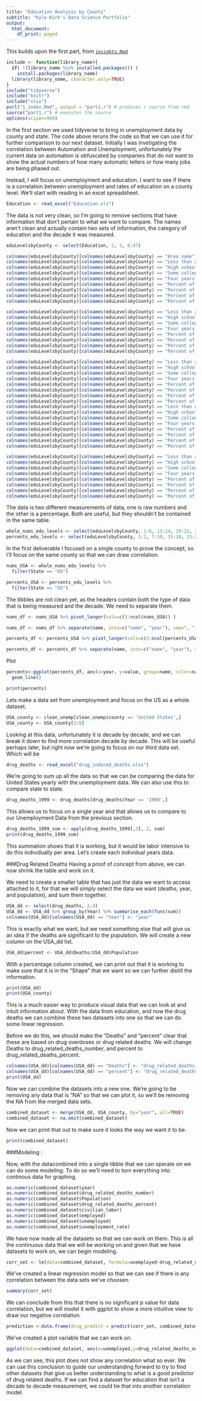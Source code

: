 ```yaml
---
title: "Education Analysis by County"
subtitle: "Kyle Kirk's Data Science Portfolio"
output:
  html_document:
    df_print: paged
---
```


This builds upon the first part, from [`insights.Rmd`](insights.html)
```r
include <- function(library_name){
  if( !(library_name %in% installed.packages()) )
    install.packages(library_name) 
  library(library_name, character.only=TRUE)
}
include("tidyverse")
include("knitr")
include("xlsx")
purl("1_index.Rmd", output = "part1.r") # produces r source from rmd
source("part1.r") # executes the source
options(scipen=999)
```

In the first section we used tidyverse to bring in unemployment data by county and state. The code above reruns the code so that we can use it for further comparison to our next dataset. Initially I was invetigating the correlation between Automation and Unemployment, unfortunately the current data on automation is obfuscated by companies that do not want to show the actual numbers of how many automatic tellers or how many jobs are being phased out.

Instead, I will focus on unemployment and education. I want to see if there is a correlation between unemployment and rates of education on a county level. We'll start with reading in an excel spreadsheet.

```r
Education <- read_excel("Education.xls")
```

The data is not very clean, so I'm going to remove sections that have information that don't pertain to what we want to compare. The names aren't clean and actually contain two sets of information, the category of education and the decade it was measured.

```r
eduLevelsbyCounty <- select(Education, 2, 3, 8:47)

colnames(eduLevelsbyCounty)[colnames(eduLevelsbyCounty) == "Area name"] <- "area_name"
colnames(eduLevelsbyCounty)[colnames(eduLevelsbyCounty) == "Less than a high school diploma, 1970"] <- "LessThan_Diploma, 1970"
colnames(eduLevelsbyCounty)[colnames(eduLevelsbyCounty) == "High school diploma only, 1970"] <- "HS_Diploma, 1970"
colnames(eduLevelsbyCounty)[colnames(eduLevelsbyCounty) == "Some college (1-3 years), 1970"] <- "Some_College, 1970"
colnames(eduLevelsbyCounty)[colnames(eduLevelsbyCounty) == "Four years of college or higher, 1970"] <- "BA_or_more, 1970"
colnames(eduLevelsbyCounty)[colnames(eduLevelsbyCounty) == "Percent of adults with less than a high school diploma, 1970"] <- "per_cent_LessThan_Diploma, 1970"
colnames(eduLevelsbyCounty)[colnames(eduLevelsbyCounty) == "Percent of adults with a high school diploma only, 1970"] <- "per_cent_HS_Diploma, 1970"
colnames(eduLevelsbyCounty)[colnames(eduLevelsbyCounty) == "Percent of adults completing some college (1-3 years), 1970"] <- "per_cent_Some_College, 1970"
colnames(eduLevelsbyCounty)[colnames(eduLevelsbyCounty) == "Percent of adults completing four years of college or higher, 1970"] <- "per_cent_BA_or_more, 1970"

colnames(eduLevelsbyCounty)[colnames(eduLevelsbyCounty) == "Less than a high school diploma, 1980"] <- "LessThan_Diploma, 1980"
colnames(eduLevelsbyCounty)[colnames(eduLevelsbyCounty) == "High school diploma only, 1980"] <- "HS_Diploma, 1980"
colnames(eduLevelsbyCounty)[colnames(eduLevelsbyCounty) == "Some college (1-3 years), 1980"] <- "Some_College, 1980"
colnames(eduLevelsbyCounty)[colnames(eduLevelsbyCounty) == "Four years of college or higher, 1980"] <- "BA_or_more, 1980"
colnames(eduLevelsbyCounty)[colnames(eduLevelsbyCounty) == "Percent of adults with less than a high school diploma, 1980"] <- "per_cent_LessThan_Diploma, 1980"
colnames(eduLevelsbyCounty)[colnames(eduLevelsbyCounty) == "Percent of adults with a high school diploma only, 1980"] <- "per_cent_HS_Diploma, 1980"
colnames(eduLevelsbyCounty)[colnames(eduLevelsbyCounty) == "Percent of adults completing some college (1-3 years), 1980"] <- "per_cent_Some_College, 1980"
colnames(eduLevelsbyCounty)[colnames(eduLevelsbyCounty) == "Percent of adults completing four years of college or higher, 1980"] <- "per_cent_BA_or_more, 1980"

colnames(eduLevelsbyCounty)[colnames(eduLevelsbyCounty) == "Less than a high school diploma, 1990"] <- "LessThan_Diploma, 1990"
colnames(eduLevelsbyCounty)[colnames(eduLevelsbyCounty) == "High school diploma only, 1990"] <- "HS_Diploma, 1990"
colnames(eduLevelsbyCounty)[colnames(eduLevelsbyCounty) == "Some college (1-3 years), 1990"] <- "Some_College, 1990"
colnames(eduLevelsbyCounty)[colnames(eduLevelsbyCounty) == "Four years of college or higher, 1990"] <- "BA_or_more, 1990"
colnames(eduLevelsbyCounty)[colnames(eduLevelsbyCounty) == "Percent of adults with less than a high school diploma, 1990"] <- "per_cent_LessThan_Diploma, 1990"
colnames(eduLevelsbyCounty)[colnames(eduLevelsbyCounty) == "Percent of adults with a high school diploma only, 1990"] <- "per_cent_HS_Diploma, 1990"
colnames(eduLevelsbyCounty)[colnames(eduLevelsbyCounty) == "Percent of adults completing some college (1-3 years), 1990"] <- "per_cent_Some_College, 1990"
colnames(eduLevelsbyCounty)[colnames(eduLevelsbyCounty) == "Percent of adults completing four years of college or higher, 1990"] <- "per_cent_BA_or_more, 1990"
colnames(eduLevelsbyCounty)[colnames(eduLevelsbyCounty) == "Less than a high school diploma, 2000"] <- "LessThan_Diploma, 2000"
colnames(eduLevelsbyCounty)[colnames(eduLevelsbyCounty) == "High school diploma only, 2000"] <- "HS_Diploma, 2000"
colnames(eduLevelsbyCounty)[colnames(eduLevelsbyCounty) == "Some college (1-3 years), 2000"] <- "Some_College, 2000"
colnames(eduLevelsbyCounty)[colnames(eduLevelsbyCounty) == "Four years of college or higher, 2000"] <- "BA_or_more, 2000"
colnames(eduLevelsbyCounty)[colnames(eduLevelsbyCounty) == "Percent of adults with less than a high school diploma, 2000"] <- "per_cent_LessThan_Diploma, 2000"
colnames(eduLevelsbyCounty)[colnames(eduLevelsbyCounty) == "Percent of adults with a high school diploma only, 2000"] <- "per_cent_HS_Diploma, 2000"
colnames(eduLevelsbyCounty)[colnames(eduLevelsbyCounty) == "Percent of adults completing some college (1-3 years), 2000"] <- "per_cent_Some_College, 2000"
colnames(eduLevelsbyCounty)[colnames(eduLevelsbyCounty) == "Percent of adults completing four years of college or higher, 2000"] <- "per_cent_BA_or_more, 2000"

colnames(eduLevelsbyCounty)[colnames(eduLevelsbyCounty) == "Less than a high school diploma, 2013-17"] <- "LessThan_Diploma, 2013-17"
colnames(eduLevelsbyCounty)[colnames(eduLevelsbyCounty) == "High school diploma only, 2013-17"] <- "HS_Diploma, 2013-17"
colnames(eduLevelsbyCounty)[colnames(eduLevelsbyCounty) == "Some college (1-3 years), 2013-17"] <- "Some_College, 2013-17"
colnames(eduLevelsbyCounty)[colnames(eduLevelsbyCounty) == "Four years of college or higher, 2013-17"] <- "BA_or_more, 2013-17"
colnames(eduLevelsbyCounty)[colnames(eduLevelsbyCounty) == "Percent of adults with less than a high school diploma, 2013-17"] <- "per_cent_LessThan_Diploma, 2013-17"
colnames(eduLevelsbyCounty)[colnames(eduLevelsbyCounty) == "Percent of adults with a high school diploma only, 2013-17"] <- "per_cent_HS_Diploma, 2013-17"
colnames(eduLevelsbyCounty)[colnames(eduLevelsbyCounty) == "Percent of adults completing some college (1-3 years), 2013-17"] <- "per_cent_Some_College, 2013-17"
colnames(eduLevelsbyCounty)[colnames(eduLevelsbyCounty) == "Percent of adults completing four years of college or higher, 2013-17"] <- "per_cent_BA_or_more, 2013-17"
```

The data is two different measurements of data, one is raw numbers and the other is a percentage. Both are useful, but they shouldn't be contained in the same table.

```r
whole_nums_edu_levels <- select(eduLevelsbyCounty, 1:6, 11:14, 19:22, 27:30, 35:38)
percents_edu_levels <- select(eduLevelsbyCounty, 1:2, 7:10, 15:18, 23:26, 31:34, 39:42)
```

In the first deliverable I focused on a single county to prove the concept, so I'll focus on the same county so that we can draw correlation.

```r
nums_USA <- whole_nums_edu_levels %>%
  filter(State == "US") 

percents_USA <- percents_edu_levels %>%
  filter(State == "US")
```

The tibbles are not clean yet, as the headers contain both the type of data that is being measured and the decade. We need to separate them.

```r
nums_df <- nums_USA %>% pivot_longer(cols=c(3:ncol(nums_USA)) )

nums_df <- nums_df %>% separate(name, into=c("name", "year"), sep=", ")

percents_df <- percents_USA %>% pivot_longer(cols=c(3:ncol(percents_USA)) )

percents_df <- percents_df %>% separate(name, into=c("name", "year"), sep=", ")
```


Plot

```r
percents<-ggplot(percents_df, aes(x=year, y=value, group=name, color=name)) + scale_y_continuous(labels = scales::number_format(accuracy = 1)) +
  geom_line()

print(percents)
```

Lets make a data set from unemployment and focus on the US as a whole dataset.

```r
USA_county <- clean_unemp[clean_unemp$county == 'United States',]
USA_county <- USA_county[3:8]
```

Looking at this data, unfortunately it is decade by decade, and we can break it down to find more correlation decade by decade. This will be useful perhaps later, but right now we're going to focus on our third data set. Which will be 


```r
drug_deaths <- read_excel("drug_induced_deaths.xlsx")
```

We're going to sum up all the data so that we can be comparing the data for United States yearly with the unemployment data. We can also use this to compare state to state.


```r
drug_deaths_1999 <- drug_deaths[drug_deaths$Year == '1999',]
```

This allows us to focus on a single year and that allows us to compare to our Unemployment Data from the previous section.

```r
drug_deaths_1999_sum <- apply(drug_deaths_1999[,3], 2, sum)
print(drug_deaths_1999_sum)
```
This summation shows that it is working, but it would be labor intensive to do this individually per area. Let's create each individual years data.

###Drug Related Deaths
Having a proof of concept from above, we can now shrink the table and work on it.

We need to create a smaller table that has just the data we want to access attached to it, for that we will simply select the data we want (deaths, year, and population), and sum them together.

```r
USA_dd <- select(drug_deaths, 2:4)
USA_dd <- USA_dd %>% group_by(Year) %>% summarise_each(funs(sum))
colnames(USA_dd)[colnames(USA_dd) == "Year"] <- "year"
```

This is exactly what we want, but we need something else that will give us an idea if the deaths are significant to the population. We will create a new column on the USA_dd list.

```r
USA_dd$percent <- USA_dd$Deaths/USA_dd$Population
```
With a percentage column created, we can print out that it is working to make sure that it is in the "Shape" that we want so we can further distill the information.


```r
print(USA_dd)
print(USA_county)
```

This is a much easier way to produce visual data that we can look at and intuit information about. With the data from education, and now the drug deaths we can combine these two datasets into one so that we can do some linear regression.

Before we do this, we should make the "Deaths" and "percent" clear that these are based on drug overdoses or drug related deaths.
We will change Deaths to drug_related_deaths_number, and percent to drug_related_deaths_percent.

```r
colnames(USA_dd)[colnames(USA_dd) == "Deaths"] <- "drug_related_deaths_number"
colnames(USA_dd)[colnames(USA_dd) == "percent"] <- "drug_related_deaths_percent"
print(USA_dd)
```


Now we can combine the datasets into a new one. We're going to be removing any data that is "NA" so that we can plot it, so we'll be removing the NA from the merged data sets.

```r
combined_dataset <- merge(USA_dd, USA_county, by="year", all=TRUE)
combined_dataset <- na.omit(combined_dataset)
```

Now we can print that out to make sure it looks the way we want it to be.

```r
print(combined_dataset)
```


###Modeling :

Now, with the datacombined into a single tibble that we can operate on we can do some modeling. To do so we'll need to turn everything into continous data for graphing.

```r
as.numeric(combined_dataset$year)
as.numeric(combined_dataset$drug_related_deaths_number)
as.numeric(combined_dataset$Population)
as.numeric(combined_dataset$drug_related_deaths_percent)
as.numeric(combined_dataset$civilian_labor)
as.numeric(combined_dataset$employed)
as.numeric(combined_dataset$unemployed)
as.numeric(combined_dataset$unemployment_rate)
```
We have now made all the datasets so that we can work on them. This is all the continuous data that we will be working on and given that we have datasets to work on, we can begin modeling.

```r
corr_set <- lm(data=combined_dataset, formula=unemployed~drug_related_deaths_number+drug_related_deaths_percent+civilian_labor)
```

We've created a linear regression model so that we can see if there is any correlation between the data sets we've choosen.

```r
summary(corr_set)
```

We can conclude from this that there is no significant p value for data correlation, but we will model it with ggplot to show a more intuitive view to draw our negative correlation.

```r
prediction <-data.frame(drug_predict = predict(corr_set, combined_dataset), deaths=combined_dataset$drug_related_deaths_number)
```

We've created a plot variable that we can work on.

```r
ggplot(data=combined_dataset, aes(x=unemployed,y=drug_related_deaths_number)) + geom_point(color='blue') + geom_line(color='red', data = prediction, aes(x=drug_predict, y=deaths))
```

As we can see, this plot does not show any correlation what so ever. We can use this conclusion to guide our understanding forward to try to find other datasets that give us better understanding to what is a good predictor of drug related deaths. If we can find a dataset for education that isn't a decade to decade measurement, we could tie that into another correlation model.